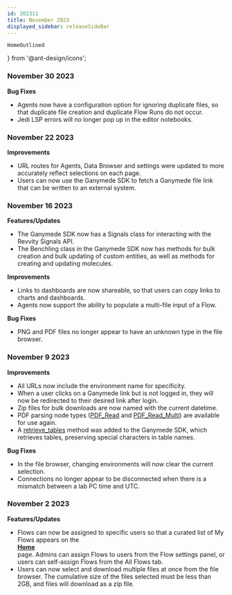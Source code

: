 ```yaml
---
id: 202311
title: November 2023
displayed_sidebar: releaseSideBar
---
```


    HomeOutlined
} from '@ant-design/icons';

### November 30 2023
**Bug Fixes**
- Agents now have a configuration option for ignoring duplicate files, so that duplicate file creation and duplicate Flow Runs do not occur.
- Jedi LSP errors will no longer pop up in the editor notebooks.

### November 22 2023
**Improvements**
- URL routes for Agents, Data Browser and settings were updated to more accurately reflect selections on each page.
- Users can now use the Ganymede SDK to fetch a Ganymede file link that can be written to an external system.

### November 16 2023
**Features/Updates**
- The Ganymede SDK now has a Signals class for interacting with the Revvity Signals API.
- The Benchling class in the Ganymede SDK now has methods for bulk creation and bulk updating of custom entities, as well as methods for creating and updating molecules.

**Improvements**
- Links to dashboards are now shareable, so that users can copy links to charts and dashboards.
- Agents now support the ability to populate a multi-file input of a Flow.

**Bug Fixes**
- PNG and PDF files no longer appear to have an unknown type in the file browser.

### November 9 2023
**Improvements**
- All URLs now include the environment name for specificity.
- When a user clicks on a Ganymede link but is not logged in, they will now be redirected to their desired link after login.
- Zip files for bulk downloads are now named with the current datetime.
- PDF parsing node types ([PDF_Read](../nodes/File/PDF_Read.md) and [PDF_Read_Multi](../nodes/File/PDF_Read.md)) are available for use again.
- A [retrieve_tables](../sdk/GanymedeClass.mdx#method-retrieve_tables) method was added to the Ganymede SDK, which retrieves tables, preserving special characters in table names. 

**Bug Fixes**
- In the file browser, changing environments will now clear the current selection.
- Connections no longer appear to be disconnected when there is a mismatch between a lab PC time and UTC.

### November 2 2023
**Features/Updates**
- Flows can now be assigned to specific users so that a curated list of My Flows appears on the [<div className="button darkblue_button"><HomeOutlined /> **Home**</div>](../app/Home.mdx) page. Admins can assign Flows to users from the Flow settings panel, or users can self-assign Flows from the All Flows tab.
- Users can now select and download multiple files at once from the file browser. The cumulative size of the files selected must be less than 2GB, and files will download as a zip file.
